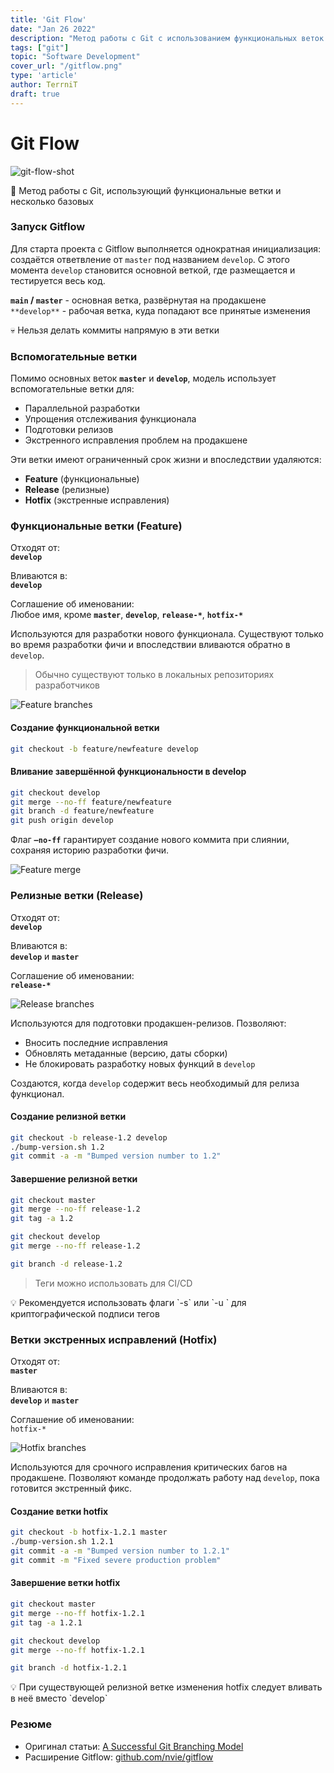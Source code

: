 ```yaml
---
title: 'Git Flow'
date: "Jan 26 2022"
description: "Метод работы с Git с использованием функциональных веток и нескольких базовых"
tags: ["git"]
topic: "Software Development"
cover_url: "/gitflow.png"
type: 'article'
author: TerrniT
draft: true
---
```


# Git Flow

![git-flow-shot](/posts/git-flow/Untitled.png)

<aside>
📎 Метод работы с Git, использующий функциональные ветки и несколько базовых
</aside>

### Запуск Gitflow

Для старта проекта с Gitflow выполняется однократная инициализация: создаётся ответвление от `master` под названием `develop`. С этого момента `develop` становится основной веткой, где размещается и тестируется весь код.

**`main` / `master`** - основная ветка, развёрнутая на продакшене  
`**develop**` - рабочая ветка, куда попадают все принятые изменения

<aside>
💀 Нельзя делать коммиты напрямую в эти ветки
</aside>

### Вспомогательные ветки

Помимо основных веток **`master`** и **`develop`**, модель использует вспомогательные ветки для:
- Параллельной разработки
- Упрощения отслеживания функционала
- Подготовки релизов
- Экстренного исправления проблем на продакшене

Эти ветки имеют ограниченный срок жизни и впоследствии удаляются:
- **Feature** (функциональные)
- **Release** (релизные)
- **Hotfix** (экстренные исправления)

### **Функциональные ветки (Feature)**

Отходят от:  
**`develop`**

Вливаются в:  
**`develop`**

Соглашение об именовании:  
Любое имя, кроме **`master`**, **`develop`**, **`release-*`**, **`hotfix-*`**

Используются для разработки нового функционала. Существуют только во время разработки фичи и впоследствии вливаются обратно в `develop`.

> Обычно существуют только в локальных репозиториях разработчиков

![Feature branches](/posts/git-flow/Untitled%201.png)

#### Создание функциональной ветки
```bash
git checkout -b feature/newfeature develop
```

#### Вливание завершённой функциональности в develop
```bash
git checkout develop
git merge --no-ff feature/newfeature
git branch -d feature/newfeature
git push origin develop
```

Флаг **`—no-ff`** гарантирует создание нового коммита при слиянии, сохраняя историю разработки фичи.

![Feature merge](/posts/git-flow/Untitled%202.png)

### **Релизные ветки (Release)**

Отходят от:  
**`develop`**

Вливаются в:  
**`develop`** и **`master`**

Соглашение об именовании:  
**`release-*`**

![Release branches](/posts/git-flow/Untitled%203.png)

Используются для подготовки продакшен-релизов. Позволяют:
- Вносить последние исправления
- Обновлять метаданные (версию, даты сборки)
- Не блокировать разработку новых функций в `develop`

Создаются, когда `develop` содержит весь необходимый для релиза функционал.

#### Создание релизной ветки
```bash
git checkout -b release-1.2 develop
./bump-version.sh 1.2
git commit -a -m "Bumped version number to 1.2"
```

#### Завершение релизной ветки
```bash
git checkout master
git merge --no-ff release-1.2
git tag -a 1.2

git checkout develop
git merge --no-ff release-1.2

git branch -d release-1.2
```

> Теги можно использовать для CI/CD

<aside>
💡 Рекомендуется использовать флаги `-s` или `-u <key>` для криптографической подписи тегов
</aside>

### **Ветки экстренных исправлений (Hotfix)**

Отходят от:  
**`master`**

Вливаются в:  
**`develop`** и **`master`**

Соглашение об именовании:  
`hotfix-*`

![Hotfix branches](/posts/git-flow/Untitled%204.png)

Используются для срочного исправления критических багов на продакшене. Позволяют команде продолжать работу над `develop`, пока готовится экстренный фикс.

#### Создание ветки hotfix
```bash
git checkout -b hotfix-1.2.1 master
./bump-version.sh 1.2.1
git commit -a -m "Bumped version number to 1.2.1"
git commit -m "Fixed severe production problem"
```

#### Завершение ветки hotfix
```bash
git checkout master
git merge --no-ff hotfix-1.2.1
git tag -a 1.2.1

git checkout develop
git merge --no-ff hotfix-1.2.1

git branch -d hotfix-1.2.1
```

<aside>
💡 При существующей релизной ветке изменения hotfix следует вливать в неё вместо `develop`
</aside>

### Резюме

- Оригинал статьи: [A Successful Git Branching Model](https://nvie.com/posts/a-successful-git-branching-model/)
- Расширение Gitflow: [github.com/nvie/gitflow](https://github.com/nvie/gitflow)